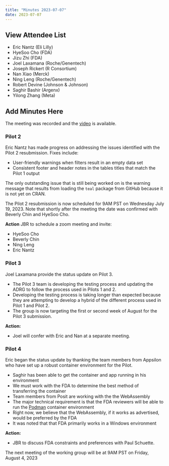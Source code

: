 ```yaml
---
title: "Minutes 2023-07-07"
date: 2023-07-07
---
```


::: {.callout-tip collapse="true"}

## View Attendee List

- Eric Nantz (Eli Lilly)
- HyeSoo Cho (FDA)
- Jizu Zhi (FDA)
- Joel Laxamana (Roche/Genentech)
- Joseph Rickert (R Consortium)
- Nan Xiao (Merck)
- Ning Leng (Roche/Genentech)
- Robert Devine (Johnson & Johnson)
- Saghir Bashir (Argenx)
- Yilong Zhang (Meta)

:::

## Add Minutes Here

The meeting was recorded and the [video](https://zoom.us/rec/share/UWy0e4rQiG-Qa7LJL8NT6cLCrl0PgqZPr93VAVBZowYbCnqZ01C1hQDf1haXAdM_.n__f-SUm5BcNMzgm?startTime=1688745965000) is available.


### Pilot 2

Eric Nantz has made progress on addressing the issues identified with the Pilot 2 resubmission. Fixes include: 

* User-friendly warnings when filters result in an empty data set
* Consistent footer and header notes in the tables titles that match the Pilot 1 output

The only outstanding issue that is still being worked on is the warning message that results from loading the `teal` package from GitHub because it is not yet on CRAN.

The Pilot 2 resubmission is now scheduled for 9AM PST on Wednesday July 19, 2023.
Note that shortly after the meeting the date was confirmed with Beverly Chin and HyeSoo Cho.

**Action** 
JBR to schedule a zoom meeting and invite:

* HyeSoo Cho
* Beverly Chin
* Ning Leng
* Eric Nantz 

### Pilot 3

Joel Laxamana provide the status update on Pilot 3.

* The Pilot 3 team is developing the testing process and updating the ADRG to follow the process used in Pilots 1 and 2. 
* Developing the testing process is taking longer than expected because they are attempting to develop a hybrid of the different process used in Pilot 1 and Pilot 2.
* The group is now targeting the first or second week of August for the Pilot 3 submission.

**Action:**

* Joel will confer with Eric and Nan at a separate meeting.

### Pilot 4

Eric began the status update by thanking the team members from Appsilon who have set up a robust container environment for the Pilot.

* Saghir has been able to get the container and app running in his environment
* We must work with the FDA to determine the best method of transferring the container
* Team members from Posit are working with the the WebAssembly
* The major technical requirement is that the FDA reviewers will be able to run the [Podman](https://podman.io/) container environment
* Right now, we believe that the WebAssembly, if it works as advertised, would be preferred by the FDA
* It was noted that that FDA primarily works in a Windows environment

**Action:** 

* JBR to discuss FDA constraints and preferences with Paul Schuette.

The next meeting of the working group will be at 9AM PST on Friday, August 4, 2023

